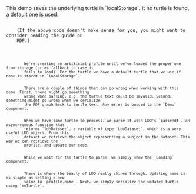 
<Content>
    This demo saves the underlying turtle in `localStorage`. It no turtle is found, a default one is used:
</Content>

<Code language="turtle" id="DefaultTurtle" code={PROFILE_TURTLE} noCopy={true}/>

<Content>
    (If the above code doesn't make sense for you, you might want to consider reading the <NavLink to={"/rdf"}>guide on
    RDF</NavLink>.)
</Content>

<Code language="tsx" id="LDOLocalDemo" code={localDemoCode} className="line-numbers">
    <CodeStep lines={["10-12"]} title="Setting up profile and turtle">
        We're creating an artificial profile until we've loaded the proper one from storage (or as fallback in case it
        fails to load). For the turtle we have a default turtle that we use if none is stored in `localStorage`.
    </CodeStep>
    <CodeStep lines={["14", "19", "27", "29", "33"]} title="Error handling">
        There are a couple of things that can go wrong when working with this demo. First, there might go something
        wrong when parsing, e.g. the turtle text could be invalid. Second, something might go wrong when we serialize
        the RDF graph back to turtle text. Any error is passed to the `Demo` component.
    </CodeStep>
    <CodeStep lines={["17-18"]} title="Parsing turtle and updating profile">
        When we have some turtle to process, we parse it with LDO's `parseRdf`, an asynchronous function that
        returns `ldoDataset`, a variable of type `LdoDataset`, which is a very useful LDO object. From this
        dataset we retrieve the object representing a subject in the dataset. This way we can retrieve the
        profile, and update our code.
    </CodeStep>
    <CodeStep lines={["22-24"]} title="Loading state">
        While we wait for the turtle to parse, we simply show the `Loading` component.
    </CodeStep>
    <CodeStep lines={["28-30"]} title="Updating name and storage">
        These is where the beauty of LDO really shines through. Updating name is as simple as setting a new
        value to `profile.name`. Next, we simply serialize the updated turtle using `toTurtle`.
    </CodeStep>
</Code>
